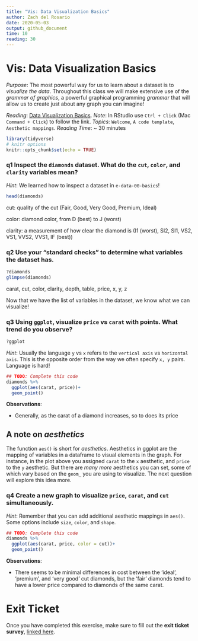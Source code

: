 ---
title: "Vis: Data Visualization Basics"
author: Zach del Rosario
date: 2020-05-03
output: github_document
time: 10
reading: 30
---

# Vis: Data Visualization Basics

*Purpose*: The most powerful way for us to learn about a dataset is to
_visualize the data_. Throughout this class we will make extensive use of the
_grammar of graphics_, a powerful graphical programming _grammar_ that will
allow us to create just about any graph you can imagine!

*Reading*: [Data Visualization Basics](https://rstudio.cloud/learn/primers/1.1). *Note*: In RStudio use `Ctrl + Click` (Mac `Command + Click`) to follow the link.
*Topics*: `Welcome`, `A code template`, `Aesthetic mappings`.
*Reading Time*: ~ 30 minutes


```{r setup, include=FALSE}
library(tidyverse)
# knitr options
knitr::opts_chunk$set(echo = TRUE)
```

### __q1__ Inspect the `diamonds` dataset. What do the `cut`, `color`, and `clarity` variables mean?

*Hint*: We learned how to inspect a dataset in `e-data-00-basics`!

```{r q1-task, eval=FALSE}
head(diamonds)
```
cut: quality of the cut (Fair, Good, Very Good, Premium, Ideal)

color: diamond color, from D (best) to J (worst)

clarity: a measurement of how clear the diamond is (I1 (worst), SI2, SI1, VS2, VS1, VVS2, VVS1, IF (best))


### __q2__ Use your "standard checks" to determine what variables the dataset has.
```{r}
?diamonds
glimpse(diamonds)
```
carat, cut, color, clarity, depth, table, price, x, y, z

Now that we have the list of variables in the dataset, we know what we can visualize!

### __q3__ Using `ggplot`, visualize `price` vs `carat` with points. What trend do you observe?

```{r}
?ggplot
```


*Hint*: Usually the language `y` vs `x` refers to the `vertical axis` vs
`horizontal axis`. This is the opposite order from the way we often specify `x,
y` pairs. Language is hard!

```{r q3-task}
## TODO: Complete this code
diamonds %>%
  ggplot(aes(carat, price))+
  geom_point()
```

**Observations**:

- Generally, as the carat of a diamond increases, so to does its price

## A note on *aesthetics*

The function `aes()` is short for *aesthetics*. Aesthetics in ggplot are the
mapping of variables in a dataframe to visual elements in the graph. For
instance, in the plot above you assigned `carat` to the `x` aesthetic, and
`price` to the `y` aesthetic. But there are *many more* aesthetics you can set,
some of which vary based on the `geom_` you are using to visualize. The next
question will explore this idea more.

### __q4__ Create a new graph to visualize `price`, `carat`, and `cut` simultaneously.

*Hint*: Remember that you can add additional aesthetic mappings in `aes()`. Some options include `size`, `color`, and `shape`.

```{r q4-task}
## TODO: Complete this code
diamonds %>%
  ggplot(aes(carat, price, color = cut))+
  geom_point()
```

**Observations**:

- There seems to be minimal differences in cost between the 'ideal', 'premium', and 'very good' cut diamonds, but the 'fair' diamonds tend to have a lower price compared to diamonds of the same carat.

<!-- include-exit-ticket -->
# Exit Ticket
<!-- -------------------------------------------------- -->

Once you have completed this exercise, make sure to fill out the **exit ticket survey**, [linked here](https://docs.google.com/forms/d/e/1FAIpQLSeuq2LFIwWcm05e8-JU84A3irdEL7JkXhMq5Xtoalib36LFHw/viewform?usp=pp_url&entry.693978880=e-vis00-basics-assignment.Rmd).
